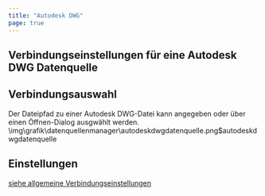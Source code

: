 ```yaml
---
title: "Autodesk DWG"
page: true
---
```

## Verbindungseinstellungen f&#252;r eine Autodesk DWG Datenquelle

## Verbindungsauswahl
Der Dateipfad zu einer Autodesk DWG-Datei kann angegeben oder &#252;ber einen &#214;ffnen-Dialog ausgw&#228;hlt werden.<Image>\img\grafik\datenquellenmanager\autodeskdwgdatenquelle.png$autodeskdwgdatenquelle</Image>

## Einstellungen
[siehe allgemeine Verbindungseinstellungen](../datenquellenmanager/verbindungseinstellungen)

